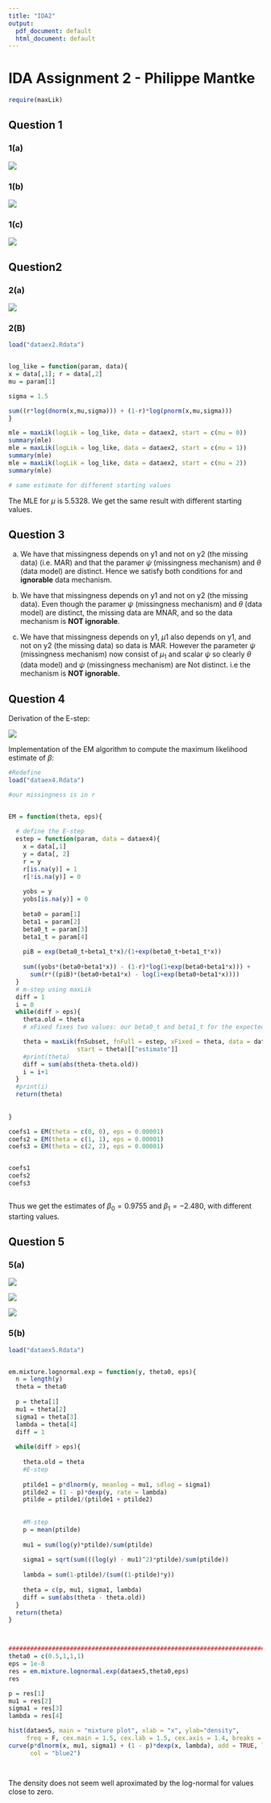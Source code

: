 ---
title: "IDA2"
output:
  pdf_document: default
  html_document: default
---
# IDA Assignment 2 - Philippe Mantke
```{r, message=FALSE}

require(maxLik)

```


## Question 1

### 1(a)

![](1a.PNG)

### 1(b)

![](1b.PNG)

### 1(c)

![](1c.PNG)

## Question2 

### 2(a)

![](2a.PNG)

### 2(B)
```{r 2b}
load("dataex2.Rdata")


log_like = function(param, data){
x = data[,1]; r = data[,2]
mu = param[1]

sigma = 1.5

sum((r*log(dnorm(x,mu,sigma))) + (1-r)*log(pnorm(x,mu,sigma)))
}

mle = maxLik(logLik = log_like, data = dataex2, start = c(mu = 0))
summary(mle)
mle = maxLik(logLik = log_like, data = dataex2, start = c(mu = 1))
summary(mle)
mle = maxLik(logLik = log_like, data = dataex2, start = c(mu = 2))
summary(mle)

# same estimate for different starting values
```
The MLE for $\mu$ is 5.5328. We get the same result with different starting values.

## Question 3 

(a) We have that missingness depends on y1 and not on y2 (the missing data) (i.e. MAR) and that the paramer $\psi$ (missingness mechanism) and $\theta$ (data model) are distinct. Hence we satisfy both conditions for and **ignorable** data mechanism. 

(b) We have that missingness depends on y1 and not on y2 (the missing data). Even though the paramer $\psi$ (missingness mechanism) and $\theta$ (data model) are distinct, the missing data are MNAR, and so the data mechanism is **NOT ignorable**. 

(c) We have that missingness depends on y1, $\mu1$ also depends on y1, and not on y2 (the missing data) so data is MAR. However the parameter $\psi$ (missingness mechanism) now consist of $\mu_1$ and scalar $\psi$ so clearly $\theta$ (data model) and $\psi$ (missingness mechanism) are Not distinct. i.e the mechanism is **NOT ignorable. **



## Question 4

Derivation of the E-step: 

![](4_estep.PNG)


Implementation of the EM algorithm to compute the maximum likelihood estimate of $\beta$:
```{r q4}
#Redefine 
load("dataex4.Rdata")

#our missingness is in r


EM = function(theta, eps){
  
  # define the E-step
  estep = function(param, data = dataex4){
    x = data[,1]
    y = data[, 2]
    r = y
    r[is.na(y)] = 1
    r[!is.na(y)] = 0
    
    yobs = y
    yobs[is.na(y)] = 0 
    
    beta0 = param[1]
    beta1 = param[2]
    beta0_t = param[3]
    beta1_t = param[4]
    
    piB = exp(beta0_t+beta1_t*x)/(1+exp(beta0_t+beta1_t*x))
    
    sum((yobs*(beta0+beta1*x)) - (1-r)*log(1+exp(beta0+beta1*x))) + 
      sum(r*((piB)*(beta0+beta1*x) - log(1+exp(beta0+beta1*x))))
  }
  # m-step using maxLik
  diff = 1
  i = 0
  while(diff > eps){
    theta.old = theta
    # xFixed fixes two values: our beta0_t and beta1_t for the expected value

    theta = maxLik(fnSubset, fnFull = estep, xFixed = theta, data = dataex4, 
                   start = theta)[["estimate"]]
    #print(theta)
    diff = sum(abs(theta-theta.old))
    i = i+1
  }
  #print(i)
  return(theta)
  
  
}

coefs1 = EM(theta = c(0, 0), eps = 0.00001)
coefs2 = EM(theta = c(1, 1), eps = 0.00001)
coefs3 = EM(theta = c(2, 2), eps = 0.00001)


coefs1
coefs2
coefs3



```

Thus we get the estimates of $\beta_0 = 0.9755$  and $\beta_1 = -2.480$, with different starting values. 


## Question 5

### 5(a)

![](5a_part1.PNG)

![](5a_part2.PNG)

![](5a_part3.PNG)


### 5(b)
```{r q5}
load("dataex5.Rdata")


em.mixture.lognormal.exp = function(y, theta0, eps){
  n = length(y)
  theta = theta0
  
  p = theta[1]
  mu1 = theta[2]
  sigma1 = theta[3]
  lambda = theta[4] 
  diff = 1
  
  while(diff > eps){
    
    theta.old = theta
    #E-step
    
    ptilde1 = p*dlnorm(y, meanlog = mu1, sdlog = sigma1)
    ptilde2 = (1 - p)*dexp(y, rate = lambda)
    ptilde = ptilde1/(ptilde1 + ptilde2)
    
    
    #M-step
    p = mean(ptilde)
    
    mu1 = sum(log(y)*ptilde)/sum(ptilde)
    
    sigma1 = sqrt(sum(((log(y) - mu1)^2)*ptilde)/sum(ptilde))
    
    lambda = sum(1-ptilde)/(sum((1-ptilde)*y))
   
    theta = c(p, mu1, sigma1, lambda)
    diff = sum(abs(theta - theta.old))
  }
  return(theta)
}



###################################################################################
theta0 = c(0.5,1,1,1)
eps = 1e-8
res = em.mixture.lognormal.exp(dataex5,theta0,eps)
res

p = res[1]
mu1 = res[2]
sigma1 = res[3]
lambda = res[4] 

hist(dataex5, main = "mixture plot", xlab = "x", ylab="density", 
     freq = F, cex.main = 1.5, cex.lab = 1.5, cex.axis = 1.4, breaks = 100)
curve(p*dlnorm(x, mu1, sigma1) + (1 - p)*dexp(x, lambda), add = TRUE, lwd = 2, 
      col = "blue2")




```
The density does not seem well aproximated by the log-normal for values close to zero. 





